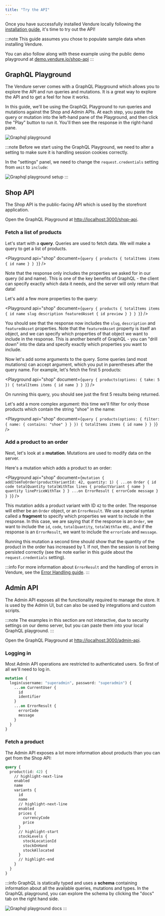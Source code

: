 ```yaml
---
title: "Try the API"
---
```



Once you have successfully installed Vendure locally following the [installation guide](/guides/getting-started/installation),
it's time to try out the API!

:::note
This guide assumes you chose to populate sample data when installing Vendure.

You can also follow along with these example using the public demo playground at [demo.vendure.io/shop-api](https://demo.vendure.io/shop-api)
:::

## GraphQL Playground

The Vendure server comes with a GraphQL Playground which allows you to explore the API and run queries and mutations. It is
a great way to explore the API and to get a feel for how it works.

In this guide, we'll be using the GraphQL Playground to run queries and mutations against the Shop and Admin APIs. At each
step, you paste the query or mutation into the left-hand pane of the Playground, and then click the "Play" button to run it.
You'll then see the response in the right-hand pane.

![Graphql playground](./playground.webp)

:::note
Before we start using the GraphQL Playground, we need to alter a setting to make sure it is handling session cookies
correctly.

In the "settings" panel, we need to change the `request.credentials` setting from `omit` to `include`:

![Graphql playground setup](./playground-setup.webp)
:::

## Shop API

The Shop API is the public-facing API which is used by the storefront application.

Open the GraphQL Playground at [http://localhost:3000/shop-api](http://localhost:3000/shop-api).

### Fetch a list of products

Let's start with a **query**. Queries are used to fetch data. We will make a query to get a list of products.

<Playground api="shop" document={`
query {
  products {
    totalItems
    items {
      id
      name
    }
  }
}
`} />


Note that the response only includes the properties we asked for in our query (id and name). This is one of the key benefits
of GraphQL - the client can specify exactly which data it needs, and the server will only return that data!

Let's add a few more properties to the query:

<Playground api="shop" document={`
query {
  products {
    totalItems
    items {
      id
      name
      slug
      description
      featuredAsset {
        id
        preview
      }
    }
  }
}
`} />

You should see that the response now includes the `slug`, `description` and `featuredAsset` properties. Note that the
`featuredAsset` property is itself an object, and we can specify which properties of that object we want to include in the
response. This is another benefit of GraphQL - you can "drill down" into the data and specify exactly which properties you
want to include.

Now let's add some arguments to the query. Some queries (and most mutations) can accept argument, which you put in parentheses
after the query name. For example, let's fetch the first 5 products:

<Playground api="shop" document={`
query {
  products(options: { take: 5 }) {
    totalItems
    items {
      id
      name
    }
  }
}
`} />

On running this query, you should see just the first 5 results being returned.

Let's add a more complex argument: this time we'll filter for only those products which contain the string "shoe" in the
name:

<Playground api="shop" document={`
query {
  products(options: {
    filter: { name: { contains: "shoe" } }
  }) {
    totalItems
    items {
      id
      name
    }
  }
}
`} />

### Add a product to an order

Next, let's look at a **mutation**. Mutations are used to modify data on the server.

Here's a mutation which adds a product to an order:

<Playground api="shop" document={`
mutation {
  addItemToOrder(productVariantId: 42, quantity: 1) {
    ...on Order {
      id
      code
      totalQuantity
      totalWithTax
      lines {
        productVariant {
          name
        }
        quantity
        linePriceWithTax
      }
    }
    ...on ErrorResult {
      errorCode
      message
    }
  }
}
`} />

This mutation adds a product variant with ID `42` to the order. The response will either be an `Order` object, or an `ErrorResult`.
We use a special syntax called a **fragment** to specify which properties we want to include in the response. In this case,
we are saying that if the response is an `Order`, we want to include the `id`, `code`, `totalQuantity`, `totalWithTax` etc., and
if the response is an `ErrorResult`, we want to include the `errorCode` and `message`.

Running this mutation a second time should show that the quantity of the product in the order has increased by 1. If not,
then the session is not being persisted correctly (see the note earlier in this guide about the `request.credentials` setting).

:::info
For more information about `ErrorResult` and the handling of errors in Vendure, see the [Error Handling guide](/guides/advanced-topics/error-handling).
:::

## Admin API

The Admin API exposes all the functionality required to manage the store. It is used by the Admin UI, but can also be used
by integrations and custom scripts.

:::note
The examples in this section are not interactive, due to security settings on our demo server,
but you can paste them into your local GraphQL playground.
:::

Open the GraphQL Playground at [http://localhost:3000/admin-api](http://localhost:3000/admin-api).

### Logging in

Most Admin API operations are restricted to authenticated users. So first of all we'll need to log in.

```graphql title="Admin API"
mutation {
  login(username: "superadmin", password: "superadmin") {
    ...on CurrentUser {
      id
      identifier
    }
    ...on ErrorResult {
      errorCode
      message
    }
  }
}
```

### Fetch a product

The Admin API exposes a lot more information about products than you can get from the Shop API:

```graphql title="Admin API"
query {
  product(id: 42) {
    // highlight-next-line
    enabled
    name
    variants {
      id
      name
      // highlight-next-line
      enabled
      prices {
        currencyCode
        price
      }
      // highlight-start
      stockLevels {
        stockLocationId
        stockOnHand
        stockAllocated
      }
      // highlight-end
    }
  }
}
```

:::info
GraphQL is statically typed and uses a **schema** containing information about all the available queries, mutations and types. In the
GraphQL playground, you can explore the schema by clicking the "docs" tab on the right hand side.

![Graphql playground docs](./playground-docs.webp)
:::
